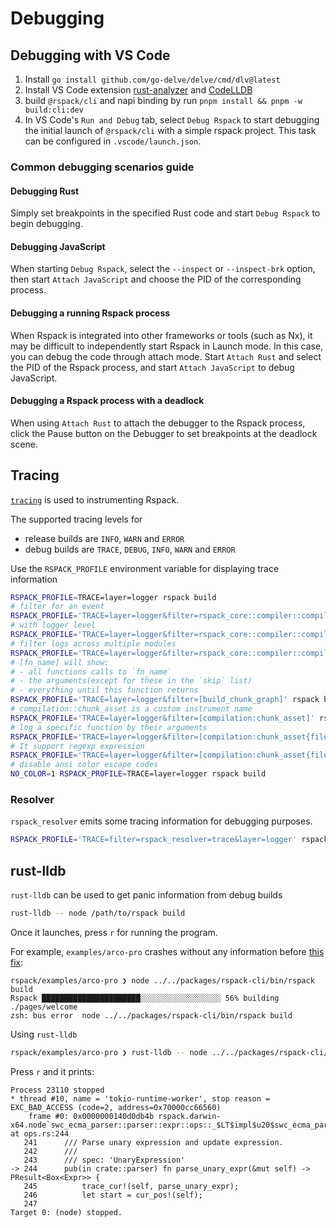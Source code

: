 # Debugging

## Debugging with VS Code

1. Install `go install github.com/go-delve/delve/cmd/dlv@latest`
2. Install VS Code extension [rust-analyzer](https://marketplace.visualstudio.com/items?itemName=rust-lang.rust-analyzer) and [CodeLLDB](https://marketplace.visualstudio.com/items?itemName=vadimcn.vscode-lldb)
3. build `@rspack/cli` and napi binding by run `pnpm install && pnpm -w build:cli:dev`
4. In VS Code's `Run and Debug` tab, select `Debug Rspack` to start debugging the initial launch of `@rspack/cli` with a simple rspack project. This task can be configured in `.vscode/launch.json`.

### Common debugging scenarios guide

#### Debugging Rust

Simply set breakpoints in the specified Rust code and start `Debug Rspack` to begin debugging.

#### Debugging JavaScript

When starting `Debug Rspack`, select the `--inspect` or `--inspect-brk` option, then start `Attach JavaScript` and choose the PID of the corresponding process.

#### Debugging a running Rspack process

When Rspack is integrated into other frameworks or tools (such as Nx), it may be difficult to independently start Rspack in Launch mode. In this case, you can debug the code through attach mode. Start `Attach Rust` and select the PID of the Rspack process, and start `Attach JavaScript` to debug JavaScript.

#### Debugging a Rspack process with a deadlock

When using `Attach Rust` to attach the debugger to the Rspack process, click the Pause button on the Debugger to set breakpoints at the deadlock scene.

## Tracing

[`tracing`](https://crates.io/crates/tracing) is used to instrumenting Rspack.

The supported tracing levels for

- release builds are `INFO`, `WARN` and `ERROR`
- debug builds are `TRACE`, `DEBUG`, `INFO`, `WARN` and `ERROR`

Use the `RSPACK_PROFILE` environment variable for displaying trace information

```bash
RSPACK_PROFILE=TRACE=layer=logger rspack build
# filter for an event
RSPACK_PROFILE='TRACE=layer=logger&filter=rspack_core::compiler::compilation' rspack build
# with logger level
RSPACK_PROFILE='TRACE=layer=logger&filter=rspack_core::compiler::compilation=info' rspack build
# filter logs across multiple modules
RSPACK_PROFILE='TRACE=layer=logger&filter=rspack_core::compiler::compilation,rspack_core::build_chunk_graph::code_splitter' rspack build
# [fn_name] will show:
# - all functions calls to `fn_name`
# - the arguments(except for these in the `skip` list)
# - everything until this function returns
RSPACK_PROFILE='TRACE=layer=logger&filter=[build_chunk_graph]' rspack build
# compilation::chunk_asset is a custom instrument name
RSPACK_PROFILE='TRACE=layer=logger&filter=[compilation:chunk_asset]' rspack build
# log a specific function by their arguments
RSPACK_PROFILE='TRACE=layer=logger&filter=[compilation:chunk_asset{filename="main\.js"}]' rspack build
# It support regexp expression
RSPACK_PROFILE='TRACE=layer=logger&filter=[compilation:chunk_asset{filename=".*\.js"}]' rspack build
# disable ansi color escape codes
NO_COLOR=1 RSPACK_PROFILE=TRACE=layer=logger rspack build
```

### Resolver

`rspack_resolver` emits some tracing information for debugging purposes.

```bash
RSPACK_PROFILE='TRACE=filter=rspack_resolver=trace&layer=logger' rspack build
```

## rust-lldb

`rust-lldb` can be used to get panic information from debug builds

```bash
rust-lldb -- node /path/to/rspack build
```

Once it launches, press `r` for running the program.

For example, `examples/arco-pro` crashes without any information before [this fix](https://github.com/web-infra-dev/rspack/pull/3195/files):

```
rspack/examples/arco-pro ❯ node ../../packages/rspack-cli/bin/rspack build
Rspack ██████████████████████░░░░░░░░░░░░░░░░░░ 56% building ./pages/welcome
zsh: bus error  node ../../packages/rspack-cli/bin/rspack build
```

Using `rust-lldb`

```bash
rspack/examples/arco-pro ❯ rust-lldb -- node ../../packages/rspack-cli/bin/rspack build
```

Press `r` and it prints:

```
Process 23110 stopped
* thread #10, name = 'tokio-runtime-worker', stop reason = EXC_BAD_ACCESS (code=2, address=0x70000cc66560)
    frame #0: 0x0000000140d0db4b rspack.darwin-x64.node`swc_ecma_parser::parser::expr::ops::_$LT$impl$u20$swc_ecma_parser..parser..Parser$LT$I$GT$$GT$::parse_unary_expr::h29f49330a806839c(self=0x0000000000000000) at ops.rs:244
   241 	    /// Parse unary expression and update expression.
   242 	    ///
   243 	    /// spec: 'UnaryExpression'
-> 244 	    pub(in crate::parser) fn parse_unary_expr(&mut self) -> PResult<Box<Expr>> {
   245 	        trace_cur!(self, parse_unary_expr);
   246 	        let start = cur_pos!(self);
   247
Target 0: (node) stopped.
```
